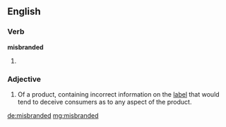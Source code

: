 ==English==
===Verb===
'''misbranded'''
# {{past of|[[misbrand]]}}

===Adjective===
{{en-adj}}
# {{US|legal}} Of a product, containing incorrect information on the [[label]] that would tend to deceive consumers as to any aspect of the product.

[[de:misbranded]]
[[mg:misbranded]]
